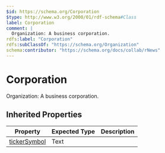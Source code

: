 ```yaml
---
$id: https://schema.org/Corporation
$type: http://www.w3.org/2000/01/rdf-schema#Class
label: Corporation
comment: |
  Organization: A business corporation.
rdfs:label: "Corporation"
rdfs:subClassOf: "https://schema.org/Organization"
schema:contributor: "https://schema.org/docs/collab/rNews"
---
```


# Corporation

Organization: A business corporation.

## Inherited Properties

| Property | Expected Type | Description |
| --- | --- | --- |
| [tickerSymbol](https://schema.org/tickerSymbol) | Text |  |
